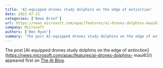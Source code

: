 ```yaml
---
title: 'AI-equipped drones study dolphins on the edge of extinction'
date: 2022-07-21
categories: ['News Brief']
url: https://news.microsoft.com/apac/features/ai-drones-dolphins-maui63/
company: Microsoft
authors: ['Ben Ryon']
summary: 'The post AI-equipped drones study dolphins on the edge of extinction appeared first on The AI Blog.'
---
```



The post [AI-equipped drones study dolphins on the edge of
extinction](https://news.microsoft.com/apac/features/ai-drones-dolphins-
maui63/) appeared first on [The AI Blog](https://blogs.microsoft.com/ai).

